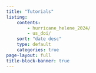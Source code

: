 ```yaml
---
title: "Tutorials"
listing:
    contents:
        - hurricane_helene_2024/
        - us_doi/
    sort: "date desc"
    type: default
    categories: true
page-layout: full
title-block-banner: true
---
```

